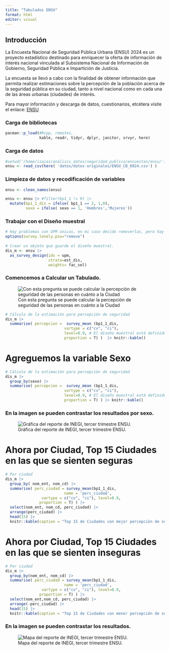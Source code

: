 ```yaml
---
title: "Tabulados ENSU"
format: html
editor: visual
---
```

## Introducción

La Encuesta Nacional de Seguridad Pública Urbana (ENSU) 2024 es
un proyecto estadístico destinado para enriquecer la oferta de información
de interés nacional vinculada al Subsistema Nacional de Información de
Gobierno, Seguridad Pública e Impartición de Justicia.

La encuesta se llevó a cabo con la finalidad de obtener información
que permita realizar estimaciones sobre la percepción de la población
acerca de la seguridad pública en su ciudad, tanto a nivel nacional
como en cada una de las áreas urbanas (ciudades) de interés.

Para mayor información y descarga de datos, cuestionarios, etcétera visite el enlace: [ENSU](h#ttps://www.inegi.org.mx/programas/ensu/)

### Carga de bibliotecas

```r
pacman::p_load(#Rcpp, remotes,  
               kable, readr, tidyr, dplyr, janitor, srvyr, here)

```

### Carga de datos

```r
#setwd('/home/isaias/analisis_datos/seguridad_publica/encuestas/ensu/')
ensu <- read_csv(here( 'datos/datos-originales/ENSU_CB_0924.csv') )

```

### Limpieza de datos y recodificación de variables

```r
ensu <- clean_names(ensu)

ensu <- ensu |> #filter(bp1_1 != 9) |>
  mutate(bp1_1_dis = ifelse( bp1_1 == 2, 1,0),
         sexo = ifelse( sexo == 1, 'Hombres','Mujeres')) 

```

### Trabajar con el Diseño muestral

```r
# Hay problemas con UPM únicas, en mi caso decido removerlas, pero hay otros métodos
options(survey.lonely.psu="remove")
  
# Crear un objeto que guarde el diseño muestral.
dis_m <- ensu |>
  as_survey_design(ids = upm,
                   strata=est_dis,
                   weights= fac_sel)

```

### Comencemos a Calcular un Tabulado. 


![Con esta pregunta se puede calcular la percepción de seguridad de las personas en cuánto a la Ciudad](/imagenes-aux/pregunta-percepcion.png) 



```r
# Cálculo de la estimación para percepción de seguridad
dis_m |>
  summarise( percepcion =  survey_mean (bp1_1_dis,  
                          vartype = c("cv", "ci"), 
                          level=0.9, # El diseño muestral está definido al 90 % de confianza
                          proportion = T) )  |> knitr::kable()

```

# Agreguemos la variable Sexo

```r
# Cálculo de la estimación para percepción de seguridad
dis_m |>
  group_by(sexo) |>
  summarise( percepcion =  survey_mean (bp1_1_dis,  
                          vartype = c("cv", "ci"), 
                          level=0.9, # El diseño muestral está definido al 90 % de confianza
                          proportion = T) ) |> knitr::kable()

```

### En la imagen se pueden contrastar los resultados por sexo. 
![Gráfica del reporte de INEGI, tercer trimestre ENSU.](/imagenes-aux/ensu-percepcion.png) 


# Ahora por Ciudad, Top 15 Ciudades en las que se sienten seguras
```r
# Por ciudad 
dis_m |>
  group_by( nom_ent, nom_cd) |>
  summarise( perc_ciudad = survey_mean(bp1_1_dis,  
                          name = 'perc_ciudad',
                vartype = c("cv", "ci"), level=0.9,
               proportion = T) ) |>
  select(nom_ent, nom_cd, perc_ciudad) |> 
  arrange(perc_ciudad) |> 
  head(15) |> 
  knitr::kable(caption = "Top 15 de Ciudades con mejor percepción de seguridad")
```



# Ahora por Ciudad, Top 15 Ciudades en las que se sienten inseguras
```r
# Por ciudad 
dis_m |> 
  group_by(nom_ent, nom_cd) |>
  summarise( perc_ciudad = survey_mean(bp1_1_dis,  
                          name = 'perc_ciudad',
                vartype = c("cv", "ci"), level=0.9,
               proportion = T) ) |>
  select(nom_ent,nom_cd, perc_ciudad) |> 
  arrange(-perc_ciudad) |> 
  head(15) |> 
  knitr::kable(caption = "Top 15 de Ciudades con menor percepción de seguridad")
```

### En la imagen se pueden contrastar los resultados. 
![Mapa del reporte de INEGI, tercer trimestre ENSU.](/imagenes-aux/ensu-mapa.png) 



